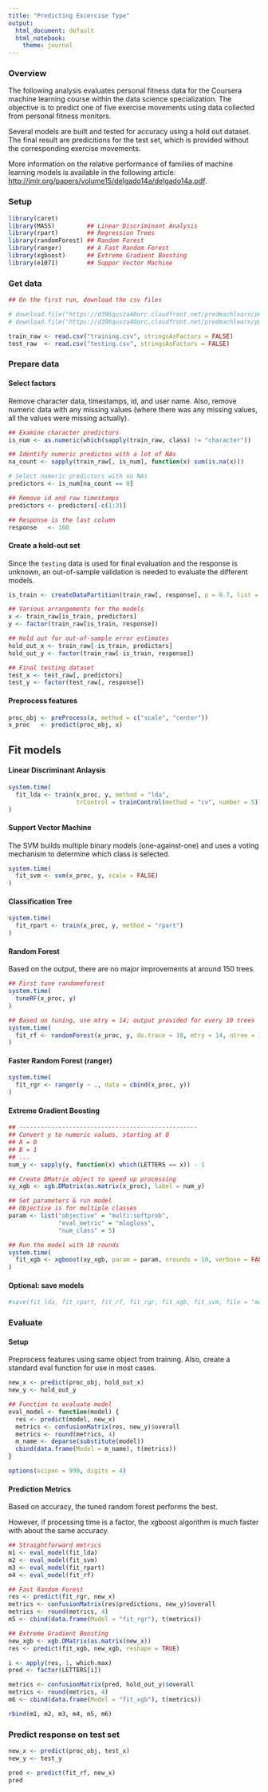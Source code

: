 ---
title: "Predicting Excercise Type"
output:
  html_document: default
  html_notebook:
    theme: journal
---
  
### Overview

The following analysis evaluates personal fitness data for the Coursera machine learning course within the data science specialization. The objective is to predict one of five exercise movements using data collected from personal fitness monitors. 

Several models are built and tested for accuracy using a hold out dataset. The final result are predicitions for the test set, which is provided without the corresponding exercise movements.

More information on the relative performance of families of machine learning models is available in the following article:
[http://jmlr.org/papers/volume15/delgado14a/delgado14a.pdf](http://jmlr.org/papers/volume15/delgado14a/delgado14a.pdf).
  
### Setup
```{r, message=FALSE, warning=FALSE}
library(caret)
library(MASS)         ## Linear Discriminant Analysis
library(rpart)        ## Regression Trees
library(randomForest) ## Random Forest
library(ranger)       ## A Fast Random Forest
library(xgboost)      ## Extreme Gradient Boosting
library(e1071)        ## Suppor Vector Machine
```

### Get data
```{r}
## On the first run, download the csv files

# download.file("https://d396qusza40orc.cloudfront.net/predmachlearn/pml-training.csv", destfile = "training.csv")
# download.file("https://d396qusza40orc.cloudfront.net/predmachlearn/pml-testing.csv", destfile = "testing.csv")

train_raw <- read.csv("training.csv", stringsAsFactors = FALSE)
test_raw  <- read.csv("testing.csv", stringsAsFactors = FALSE)
```

### Prepare data

#### Select factors

Remove character data, timestamps, id, and user name. Also, remove numeric data with any missing values (where there was any missing values, all the values were missing actually).

```{r}
## Examine character predictors
is_num <- as.numeric(which(sapply(train_raw, class) != "character"))

## Identify numeric predictos with a lot of NAs
na_count <- sapply(train_raw[, is_num], function(x) sum(is.na(x)))

# Select numeric predictors with no NAs
predictors <- is_num[na_count == 0]

## Remove id and raw timestamps
predictors <- predictors[-c(1:3)]

## Response is the last column
response   <- 160
```

#### Create a hold-out set

Since the `testing` data is used for final evaluation and the response is unknown, an out-of-sample validation is needed to evaluate the different models.

```{r}
is_train <- createDataPartition(train_raw[, response], p = 0.7, list = FALSE)

## Various arrangements for the models
x <- train_raw[is_train, predictors]
y <- factor(train_raw[is_train, response])

## Hold out for out-of-sample error estimates
hold_out_x <- train_raw[-is_train, predictors]
hold_out_y <- factor(train_raw[-is_train, response])

## Final testing dataset
test_x <- test_raw[, predictors]
test_y <- factor(test_raw[, response])
```

#### Preprocess features
```{r}
proc_obj <- preProcess(x, method = c("scale", "center"))
x_proc   <- predict(proc_obj, x)
```

## Fit models

#### Linear Discriminant Anlaysis
```{r}
system.time(
  fit_lda <- train(x_proc, y, method = "lda",
                   trControl = trainControl(method = "cv", number = 5))
)
```

#### Support Vector Machine

The SVM builds multiple binary models (one-against-one) and uses a voting mechanism to determine which class is selected.

```{r}
system.time(
  fit_svm <- svm(x_proc, y, scale = FALSE)
)
```

#### Classification Tree
```{r}
system.time(
  fit_rpart <- train(x_proc, y, method = "rpart")
)
```

#### Random Forest

Based on the output, there are no major improvements at around 150 trees.

```{r}
## First tune randomeforest
system.time(
  tuneRF(x_proc, y)
)

## Based on tuning, use mtry = 14; output provided for every 10 trees
system.time(
  fit_rf <- randomForest(x_proc, y, do.trace = 10, mtry = 14, ntree = 150)
)
```

#### Faster Random Forest (ranger)
```{r}
system.time(
  fit_rgr <- ranger(y ~ ., data = cbind(x_proc, y))
)
```

#### Extreme Gradient Boosting
```{r}
## --------------------------------------------------
## Convert y to numeric values, starting at 0
## A = 0
## B = 1
## ...
num_y <- sapply(y, function(x) which(LETTERS == x)) - 1

## Create DMatrix object to speed up processing
xy_xgb <- xgb.DMatrix(as.matrix(x_proc), label = num_y)

## Set parameters & run model
## Objective is for multiple classes
param <- list("objective" = "multi:softprob",
              "eval_metric" = "mlogloss",
              "num_class" = 5)

## Run the model with 10 rounds
system.time(
  fit_xgb <- xgboost(xy_xgb, param = param, nrounds = 10, verbose = FALSE)
)
```

#### Optional: save models
```{r}
#save(fit_lda, fit_rpart, fit_rf, fit_rgr, fit_xgb, fit_svm, file = "models.RData")
```

### Evaluate

#### Setup

Preprocess features using same object from training. Also, create a standard eval function for use in most cases.

```{r}

new_x <- predict(proc_obj, hold_out_x)
new_y <- hold_out_y

## Function to evaluate model
eval_model <- function(model) {
  res <- predict(model, new_x)
  metrics <- confusionMatrix(res, new_y)$overall
  metrics <- round(metrics, 4)
  m_name <- deparse(substitute(model))
  cbind(data.frame(Model = m_name), t(metrics))
}

options(scipen = 999, digits = 4)
```

#### Prediction Metrics

Based on accuracy, the tuned random forest performs the best.
  
However, if processing time is a factor, the xgboost algorithm is much faster with about the same accuracy.

```{r, }
## Straightforward metrics
m1 <- eval_model(fit_lda)
m2 <- eval_model(fit_svm)
m3 <- eval_model(fit_rpart)
m4 <- eval_model(fit_rf)

## Fast Random Forest
res <- predict(fit_rgr, new_x)
metrics <- confusionMatrix(res$predictions, new_y)$overall
metrics <- round(metrics, 4)
m5 <- cbind(data.frame(Model = "fit_rgr"), t(metrics))

## Extreme Gradient Boosting
new_xgb <- xgb.DMatrix(as.matrix(new_x))
res <- predict(fit_xgb, new_xgb, reshape = TRUE)

i <- apply(res, 1, which.max)
pred <- factor(LETTERS[i])

metrics <- confusionMatrix(pred, hold_out_y)$overall
metrics <- round(metrics, 4)
m6 <- cbind(data.frame(Model = "fit_xgb"), t(metrics))

rbind(m1, m2, m3, m4, m5, m6)
```

### Predict response on test set

```{r}
new_x <- predict(proc_obj, test_x)
new_y <- test_y

pred <- predict(fit_rf, new_x)
pred
```







